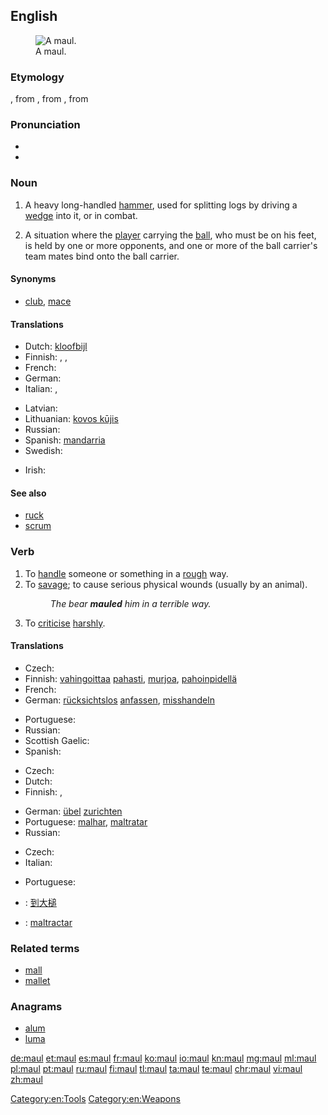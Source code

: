 {{also|Maul}}
==English==
[[Image:Monster Maul.jpg|thumb|A maul.]]

===Etymology===
{{etyl|enm|en}} {{term|malle||lang=enm|mace, maul}}, from {{etyl|xno|en}} {{term|mail|lang=fro}}, from {{etyl|fro|en}} {{term|mail|lang=fro}}, from {{etyl|la|en}} {{term|malleus||lang=la|hammer}}

===Pronunciation===
* {{rhymes|ɔːl}}
* {{homophones|lang=en|mall}}

===Noun===
{{en-noun}}

# A heavy long-handled [[hammer]], used for splitting logs by driving a [[wedge]] into it, or in combat.
# {{context|rugby|lang=en}} A situation where the [[player]] carrying the [[ball]], who must be on his feet, is held by one or more opponents, and one or more of the ball carrier's team mates bind onto the ball carrier.

====Synonyms====
* {{sense|weapon}} [[club]], [[mace]]

====Translations====
{{trans-top|heavy, long-handled hammer}}
* Dutch: [[kloofbijl]] {{f}}
* Finnish: {{t+|fi|moukari}}, {{t+|fi|nuija}}, {{t+|fi|leka}}
* French: {{t+|fr|merlin|m}}
* German: {{t-|de|Spalthammer|m}}
* Italian: {{t+|it|maglio|m}}, {{t+|it|mazza|f}}
{{trans-mid}}
* Latvian: {{t-|lv|veseris|m}}
* Lithuanian: [[kovos kūjis]]
* Russian: {{t+|ru|кувалда|f|tr=kuválda}}
* Spanish: [[mandarria]] {{f}}
* Swedish: {{t-|sv|släggyxa|c}}
{{trans-bottom}}

{{trans-top|rugby}}
* Irish: {{t-|ga|crág|f}}
{{trans-mid}}
{{trans-bottom}}

====See also====
* [[ruck]]
* [[scrum]]

===Verb===
{{en-verb}}

# To [[handle]] someone or something in a [[rough]] way.
# To [[savage]]; to cause serious physical wounds (usually by an animal).
#: ''The bear '''mauled''' him in a terrible way.''
# {{context|figuratively|lang=en}} To [[criticise]] [[harshly]].

====Translations====
{{trans-top|handle in a rough way}}
* Czech: {{t+|cs|hrubě}} {{t-|cs|zacházet}}
* Finnish: [[vahingoittaa]] [[paha|pahasti]], [[murjoa]], [[pahoinpidellä]]
* French: {{t+|fr|maltraiter}}
* German: [[rücksichtslos]] [[anfassen]], [[misshandeln]]
{{trans-mid}}
* Portuguese: {{t+|pt|maltratar}}
* Russian: {{t+|ru|терзать|tr=terzát'|sc=Cyrl}}
* Scottish Gaelic: {{t-|gd|slac}}
* Spanish: {{t+|es|maltratar}}
{{trans-bottom}}

{{trans-top|savage}}
* Czech: {{t-|cs|potrhat}}
* Dutch: {{t+|nl|toetakelen}}
* Finnish: {{t+|fi|raadella}}, {{t+|fi|pahoinpidellä}}
{{trans-mid}}
* German: [[übel]] [[zurichten]]
* Portuguese: [[malhar]], [[maltratar]]
* Russian: {{t+|ru|калечить|tr=kaléčit'|sc=Cyrl}}
{{trans-bottom}}

{{trans-top|to criticise rudely}}
* Czech: {{t-|cs|ztrhat}}
* Italian: {{t-|it|strapazzare}}
{{trans-mid}}
* Portuguese: {{t+|pt|maltratar}}
{{trans-bottom}}

{{checktrans-top}}
* {{ttbc|cmn}}: [[到大槌]]
{{trans-mid}}
* {{ttbc|ia}}: [[maltractar]]
{{trans-bottom}}

===Related terms===
* [[mall]]
* [[mallet]]

===Anagrams===
* [[alum#English|alum]]
* [[luma#English|luma]]

[[Category:en:Tools]]
[[Category:en:Weapons]]

[[de:maul]]
[[et:maul]]
[[es:maul]]
[[fr:maul]]
[[ko:maul]]
[[io:maul]]
[[kn:maul]]
[[mg:maul]]
[[ml:maul]]
[[pl:maul]]
[[pt:maul]]
[[ru:maul]]
[[fi:maul]]
[[tl:maul]]
[[ta:maul]]
[[te:maul]]
[[chr:maul]]
[[vi:maul]]
[[zh:maul]]